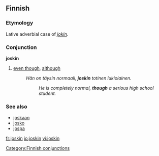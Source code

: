 ==Finnish==

===Etymology===
Lative adverbial case of ''[[jokin]]''.

===Conjunction===
'''joskin'''

# [[even though]], [[although]]
#: ''Hän on täysin normaali, '''joskin''' totinen lukiolainen.''
#:: ''He is completely normal, '''though''' a serious high school student.''

===See also===
*[[joskaan]]
*[[josko]]
*[[jospa]]

[[Category:Finnish conjunctions]]

[[fr:joskin]]
[[io:joskin]]
[[vi:joskin]]
